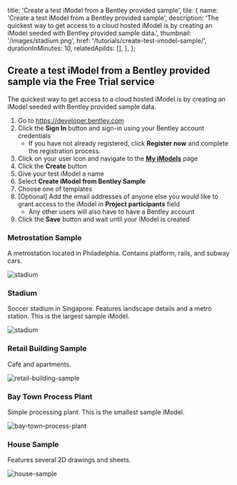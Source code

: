   title: 'Create a test iModel from a Bentley provided sample',
  tile: {
    name: 'Create a test iModel from a Bentley provided sample',
    description:
      'The quickest way to get access to a cloud hosted iModel is by creating an iModel seeded with Bentley provided sample data.',
    thumbnail: '/images/stadium.png',
    href: '/tutorials/create-test-imodel-sample/',
    durationInMinutes: 10,
    relatedApiIds: [],
  },
};

<Introduction />

<TutorialSection>

## Create a test iModel from a Bentley provided sample via the Free Trial service

The quickest way to get access to a cloud hosted iModel is by creating an iModel seeded with Bentley provided sample data.

1. Go to https://developer.bentley.com
1. Click the **Sign In** button and sign-in using your Bentley account credentials
   - If you have not already registered, click **Register now** and complete the registration process.
1. Click on your user icon and navigate to the [**My iModels**](/my-imodels) page
1. Click the **Create** button
1. Give your test iModel a name
1. Select **Create iModel from Bentley Sample**
1. Choose one of templates
1. [Optional] Add the email addresses of anyone else you would like to grant access to the iModel in **Project participants** field
   - Any other users will also have to have a Bentley account
1. Click the **Save** button and wait until your iModel is created

</TutorialSection>
<TutorialSection subSection={true}>

### Metrostation Sample

A metrostation located in Philadelphia. Contains platform, rails, and subway cars.

![stadium](/images/metrostation.png)

</TutorialSection>
<TutorialSection subSection={true}>

### Stadium

Soccer stadium in Singapore. Features landscape details and a metro station. This is the largest sample iModel.

![stadium](/images/stadium.png)

</TutorialSection>
<TutorialSection subSection={true}>

### Retail Building Sample

Cafe and apartments.

![retail-building-sample](/images/retail-building-sample.png)

</TutorialSection>
<TutorialSection subSection={true}>

### Bay Town Process Plant

Simple processing plant. This is the smallest sample iModel.

![bay-town-process-plant](/images/bay-town-process-plant.png)

</TutorialSection>
<TutorialSection subSection={true}>

### House Sample

Features several 2D drawings and sheets.

![house-sample](/images/house-sample.png)

</TutorialSection>
